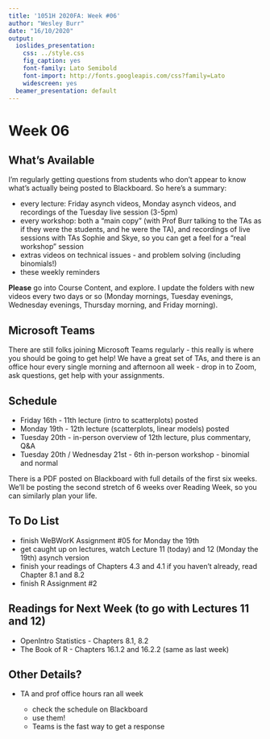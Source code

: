 ```yaml
---
title: '1051H 2020FA: Week #06'
author: "Wesley Burr"
date: "16/10/2020"
output:
  ioslides_presentation:
    css: ../style.css
    fig_caption: yes
    font-family: Lato Semibold
    font-import: http://fonts.googleapis.com/css?family=Lato
    widescreen: yes
  beamer_presentation: default
---
```


# Week 06

## What's Available

I'm regularly getting questions from students who don't appear to know what's
actually being posted to Blackboard. So here's a summary:

* every lecture: Friday asynch videos, Monday asynch videos, and
recordings of the Tuesday live session (3-5pm)
* every workshop: both a "main copy" (with Prof Burr talking to the TAs as if they
were the students, and he were the TA), and recordings of live sessions with TAs
Sophie and Skye, so you can get a feel for a "real workshop" session
* extras videos on technical issues - and problem solving (including binomials!)
* these weekly reminders

**Please** go into Course Content, and explore. I update the folders with new videos
every two days or so (Monday mornings, Tuesday evenings, Wednesday evenings, Thursday
morning, and Friday morning).

## Microsoft Teams

There are still folks joining Microsoft Teams regularly - this really is where you should
be going to get help! We have a great set of TAs, and there is an office hour every single
morning and afternoon all week - drop in to Zoom, ask questions, get help with your 
assignments.

## Schedule

* Friday 16th - 11th lecture (intro to scatterplots) posted
* Monday 19th - 12th lecture (scatterplots, linear models) posted
* Tuesday 20th - in-person overview of 12th lecture, plus commentary, Q&A
* Tuesday 20th / Wednesday 21st - 6th in-person workshop - binomial and normal

There is a PDF posted on Blackboard with full details of the first six weeks.
We'll be posting the second stretch of 6 weeks over Reading Week, so you can
similarly plan your life.

## To Do List

* finish WeBWorK Assignment #05 for Monday the 19th
* get caught up on lectures, watch Lecture 11 (today) and 12 (Monday the 19th) asynch version
* finish your readings of Chapters 4.3 and 4.1 if you haven't already, read Chapter 8.1 and 8.2
* finish R Assignment #2

## Readings for Next Week (to go with Lectures 11 and 12)

* OpenIntro Statistics - Chapters 8.1, 8.2
* The Book of R - Chapters 16.1.2 and 16.2.2 (same as last week)

## Other Details?

* TA and prof office hours ran all week
    
    - check the schedule on Blackboard
    - use them!
    - Teams is the fast way to get a response
    
    
